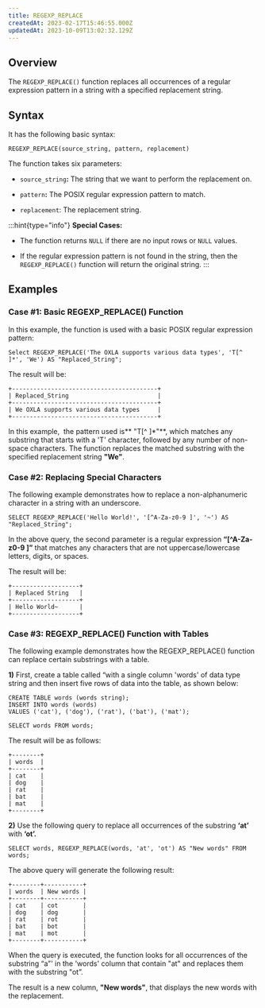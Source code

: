 ```yaml
---
title: REGEXP_REPLACE
createdAt: 2023-02-17T15:46:55.000Z
updatedAt: 2023-10-09T13:02:32.129Z
---
```


## **Overview**

The `REGEXP_REPLACE()` function replaces all occurrences of a regular expression pattern in a string with a specified replacement string.

## **Syntax**

It has the following basic syntax:

```pgsql
REGEXP_REPLACE(source_string, pattern, replacement)
```

The function takes six parameters:

*   `source_string`**:** The string that we want to perform the replacement on.

*   `pattern`**:** The POSIX regular expression pattern to match.

*   `replacement`: The replacement string.

:::hint{type="info"}
**Special Cases:**

*   The function returns `NULL` if there are no input rows or `NULL` values.

*   If the regular expression pattern is not found in the string, then the `REGEXP_REPLACE()` function will return the original string.
:::

## **Examples**

### Case #1: Basic REGEXP\_REPLACE() Function

In this example, the function is used with a basic POSIX regular expression pattern:

```pgsql
Select REGEXP_REPLACE('The OXLA supports various data types', 'T[^ ]*', 'We') AS "Replaced_String";
```

The result will be:

```pgsql
+-----------------------------------------+
| Replaced_String                         |
+-----------------------------------------+
| We OXLA supports various data types     |
+-----------------------------------------+
```

In this example,  the pattern used is** "T\[^ ]\*"**, which matches any substring that starts with a 'T' character, followed by any number of non-space characters. The function replaces the matched substring with the specified replacement string **"We"**.

### Case #2: Replacing Special Characters

The following example demonstrates how to replace a non-alphanumeric character in a string with an underscore.

```pgsql
SELECT REGEXP_REPLACE('Hello World!', '[^A-Za-z0-9 ]', '~') AS "Replaced_String";
```

In the above query, the second parameter is a regular expression **“\[^A-Za-z0-9 ]”** that matches any characters that are not uppercase/lowercase letters, digits, or spaces.

The result will be:

```pgsql
+-------------------+
| Replaced String   |
+-------------------+
| Hello World~  	|
+-------------------+
```

### Case #3: REGEXP\_REPLACE() Function with Tables

The following example demonstrates how the REGEXP\_REPLACE() function can replace certain substrings with a table.

**1)** First, create a table called “with a single column 'words' of data type string and then insert five rows of data into the table, as shown below:

```pgsql
CREATE TABLE words (words string);
INSERT INTO words (words)
VALUES ('cat'), ('dog'), ('rat'), ('bat'), ('mat');

SELECT words FROM words;
```

The result will be as follows:

```pgsql
+--------+
| words  | 
+--------+
| cat    |
| dog    |
| rat 	 | 
| bat    | 
| mat	 | 
+--------+
```

**2)** Use the following query to replace all occurrences of the substring **‘at’** with **‘ot’.**

```pgsql
SELECT words, REGEXP_REPLACE(words, 'at', 'ot') AS "New words" FROM words;
```

The above query will generate the following result:

```pgsql
+--------+-----------+
| words  | New words |
+--------+-----------+
| cat 	 | cot		 |
| dog    | dog		 |
| rat 	 | rot		 |
| bat 	 | bot		 |
| mat 	 | mot		 |
+--------+-----------+
```

When the query is executed, the function looks for all occurrences of the substring “a”' in the 'words' column that contain "at" and replaces them with the substring "ot”.&#x20;

The result is a new column, **"New words"**, that displays the new words with the replacement.
